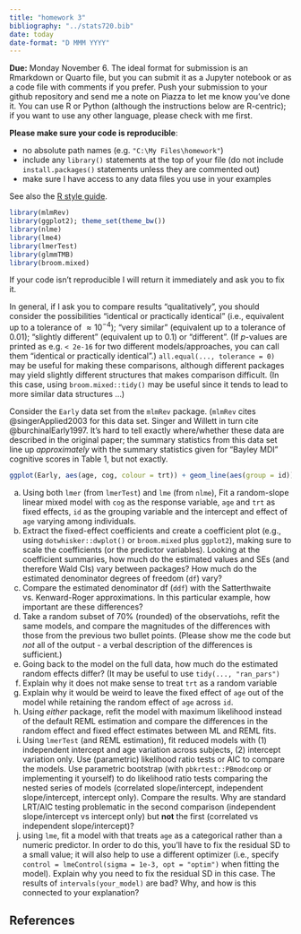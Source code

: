 ```yaml
---
title: "homework 3"
bibliography: "../stats720.bib"
date: today
date-format: "D MMM YYYY"
---
```


**Due:** Monday November 6. The ideal format for submission is an Rmarkdown or Quarto file, but you can submit it as a Jupyter notebook or as a code file with comments if you prefer. Push your submission to your github repository and send me a note on Piazza to let me know you've done it. You can use R or Python (although the instructions below are R-centric); if you want to use any other language, please check with me first.

**Please make sure your code is reproducible**:

* no absolute path names (e.g. `"C:\My Files\homework"`)
* include any `library()` statements at the top of your file (do not include `install.packages()` statements unless they are commented out)
* make sure I have access to any data files you use in your examples

See also the [R style guide](https://bbolker.github.io/stats720/R_style.html).

```r
library(mlmRev)
library(ggplot2); theme_set(theme_bw())
library(nlme)
library(lme4)
library(lmerTest)
library(glmmTMB)
library(broom.mixed)
```

If your code isn't reproducible I will return it immediately and ask you to fix it.

In general, if I ask you to compare results "qualitatively", you should consider the possibilities "identical or practically identical" (i.e., equivalent up to a tolerance of $\approx 10^{-4}$); "very similar" (equivalent up to a tolerance of 0.01); "slightly different" (equivalent up to 0.1) or "different". (If $p$-values are printed as e.g. `< 2e-16` for two different models/approaches, you can call them "identical or practically identical".)  `all.equal(..., tolerance = 0)` may be useful for making these comparisons, although different packages may yield slightly different structures that makes comparison difficult. (In this case, using `broom.mixed::tidy()` may be useful since it tends to lead to more similar data structures ...)

Consider the `Early` data set from the `mlmRev` package. (`mlmRev` cites @singerApplied2003 for this data set. Singer and Willett in turn cite @burchinalEarly1997. It's hard to tell exactly where/whether these data are described in the original paper; the summary statistics from this data set line up *approximately* with the summary statistics given for "Bayley MDI" cognitive scores in Table 1, but not exactly.

```r
ggplot(Early, aes(age, cog, colour = trt)) + geom_line(aes(group = id))
```

a. Using both `lmer` (from `lmerTest`) and `lme` (from `nlme`), Fit a random-slope linear mixed model with `cog` as the response variable, `age` and `trt` as fixed effects, `id` as the grouping variable and the intercept and effect of `age` varying among individuals. 
b. Extract the fixed-effect coefficients and create a coefficient plot (e.g., using `dotwhisker::dwplot()` or `broom.mixed` plus `ggplot2`), making sure to scale the coefficients (or the predictor variables). Looking at the coefficient summaries, how much do the estimated values and SEs (and therefore Wald CIs) vary between packages? How much do the estimated denominator degrees of freedom (`df`) vary?
c. Compare the estimated denominator df (`ddf`) with the Satterthwaite vs. Kenward-Roger approximations. In this particular example, how important are these differences?
d. Take a random subset of 70% (rounded) of the observatiohs, refit the same models, and compare the magnitudes of the differences with those from the previous two bullet points. (Please show me the code but *not* all of the output - a verbal description of the differences is sufficient.)
e. Going back to the model on the full data, how much do the estimated random effects differ? (It may be useful to use `tidy(..., "ran_pars")`
e. Explain why it does not make sense to treat `trt` as a random variable
f. Explain why it would be weird to leave the fixed effect of `age` out of the model while retaining the random effect of `age` across `id`.
g. Using *either* package, refit the model with maximum likelihood instead of the default REML estimation and compare the differences in the random effect and fixed effect estimates between ML and REML fits.
h. Using `lmerTest` (and REML estimation), fit reduced models with (1) independent intercept and age variation across subjects, (2) intercept variation only. Use (parametric) likelihood ratio tests or AIC to compare the models. Use parametric bootstrap (with `pbkrtest::PBmodcomp` or implementing it yourself) to do likelihood ratio tests comparing the nested series of models (correlated slope/intercept, independent slope/intercept, intercept only). Compare the results.  Why are standard LRT/AIC testing problematic in the second comparison (independent slope/intercept vs intercept only) but **not** the first (correlated vs independent slope/intercept)?
i. using `lme`, fit a model with that treats `age` as a categorical rather than a numeric predictor. In order to do this, you'll have to fix the residual SD to a small value; it will also help to use a different optimizer (i.e., specify `control = lmeControl(sigma = 1e-3, opt = "optim")` when fitting the model). Explain why you need to fix the residual SD in this case.  The results of `intervals(your_model)` are bad? Why, and how is this connected to your explanation?

## References


